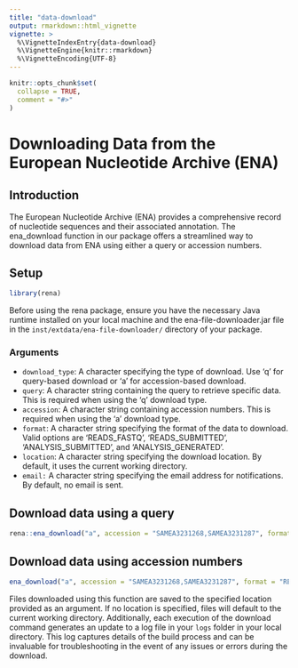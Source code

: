 ```yaml
---
title: "data-download"
output: rmarkdown::html_vignette
vignette: >
  %\VignetteIndexEntry{data-download}
  %\VignetteEngine{knitr::rmarkdown}
  %\VignetteEncoding{UTF-8}
---
```


```r
knitr::opts_chunk$set(
  collapse = TRUE,
  comment = "#>"
)
```

# Downloading Data from the European Nucleotide Archive (ENA)

## Introduction

The European Nucleotide Archive (ENA) provides a comprehensive record of nucleotide sequences and their associated annotation. The ena_download function in our package offers a streamlined way to download data from ENA using either a query or accession numbers.

## Setup

```r
library(rena)
```

Before using the rena package, ensure you have the necessary Java runtime installed on your local machine and the ena-file-downloader.jar file in the `inst/extdata/ena-file-downloader/` directory of your package.

### Arguments

- `download_type`: A character specifying the type of download. Use ‘q’
  for query-based download or ‘a’ for accession-based download.
- `query`: A character string containing the query to retrieve specific
  data. This is required when using the ‘q’ download type.
- `accession`: A character string containing accession numbers. This is
  required when using the ‘a’ download type.
- `format`: A character string specifying the format of the data to
  download. Valid options are ‘READS_FASTQ’, ‘READS_SUBMITTED’,
  ‘ANALYSIS_SUBMITTED’, and ‘ANALYSIS_GENERATED’.
- `location`: A character string specifying the download location. By
  default, it uses the current working directory.
- `email:` A character string specifying the email address for
  notifications. By default, no email is sent.


## Download data using a query

```r
rena::ena_download("a", accession = "SAMEA3231268,SAMEA3231287", format = "READS_FASTQ", location = "C:/Users/ns651/OneDrive")
```

## Download data using accession numbers

```r
ena_download("a", accession = "SAMEA3231268,SAMEA3231287", format = "READS_FASTQ")
```

Files downloaded using this function are saved to the specified location provided as an argument. If no location is specified, files will default to the current working directory. Additionally, each execution of the download command generates an update to a log file in your `logs` folder in your local directory. This log captures details of the build process and can be invaluable for troubleshooting in the event of any issues or errors during the download.
